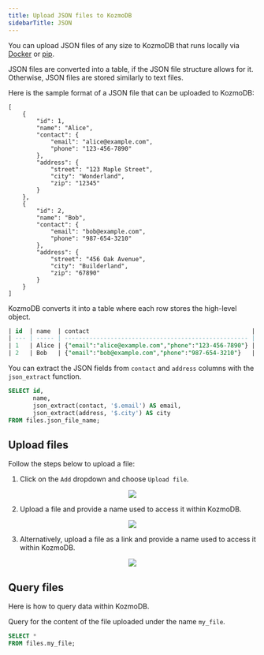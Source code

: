 ```yaml
---
title: Upload JSON files to KozmoDB
sidebarTitle: JSON
---
```


You can upload JSON files of any size to KozmoDB that runs locally via [Docker](/setup/self-hosted/docker) or [pip](/contribute/install).

JSON files are converted into a table, if the JSON file structure allows for it. Otherwise, JSON files are stored similarly to text files.

<Accordion title="Sample format of a JSON file">
Here is the sample format of a JSON file that can be uploaded to KozmoDB:

```
[
    {
        "id": 1,
        "name": "Alice",
        "contact": {
            "email": "alice@example.com",
            "phone": "123-456-7890"
        },
        "address": {
            "street": "123 Maple Street",
            "city": "Wonderland",
            "zip": "12345"
        }
    },
    {
        "id": 2,
        "name": "Bob",
        "contact": {
            "email": "bob@example.com",
            "phone": "987-654-3210"
        },
        "address": {
            "street": "456 Oak Avenue",
            "city": "Builderland",
            "zip": "67890"
        }
    }
]
```

KozmoDB converts it into a table where each row stores the high-level object.

```sql
| id  | name  | contact                                              | address                                                         |
| --- | ----- | ---------------------------------------------------- | --------------------------------------------------------------- |
| 1   | Alice | {"email":"alice@example.com","phone":"123-456-7890"} | {"city":"Wonderland","street":"123 Maple Street","zip":"12345"} |
| 2   | Bob   | {"email":"bob@example.com","phone":"987-654-3210"}   | {"city":"Builderland","street":"456 Oak Avenue","zip":"67890"}  |
```

You can extract the JSON fields from `contact` and `address` columns with the `json_extract` function.

```sql
SELECT id, 
       name, 
       json_extract(contact, '$.email') AS email, 
       json_extract(address, '$.city') AS city
FROM files.json_file_name;
```
</Accordion>

## Upload files

Follow the steps below to upload a file:

1. Click on the `Add` dropdown and choose `Upload file`.

<p align="center">
  <img src="/assets/files/upload_file.png"/>
</p>

2. Upload a file and provide a name used to access it within KozmoDB.

<p align="center">
  <img src="/assets/files/upload_file_from_computer.png"/>
</p>

3. Alternatively, upload a file as a link and provide a name used to access it within KozmoDB.

<p align="center">
  <img src="/assets/files/upload_file_from_url.png"/>
</p>

## Query files

Here is how to query data within KozmoDB.

Query for the content of the file uploaded under the name `my_file`.

```sql
SELECT *
FROM files.my_file;
```
